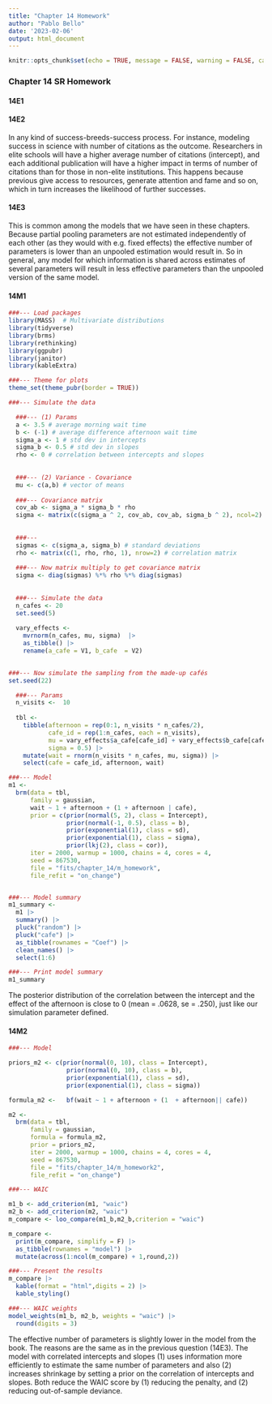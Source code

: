 ```yaml
---
title: "Chapter 14 Homework"
author: "Pablo Bello"
date: '2023-02-06'
output: html_document
---
```



```r
knitr::opts_chunk$set(echo = TRUE, message = FALSE, warning = FALSE, cache = TRUE)
```

### Chapter 14 SR Homework


#### 14E1

\begin{aligned}
y_i &\sim \textrm{Normal}(\mu_i,\sigma) \\ 
\mu_i &= \alpha_{GROUP[i]} + \beta_{GROUP[i]} x_i \\



\left[
\begin{array}{c|c}
\alpha_{GROUP[i]} \\
\beta_{GROUP[i]}
\end{array}
\right] &\sim \text{MVNormal}(\left[\begin{array}{c|c} \alpha \\ \beta \end{array} \right], S)\\

S &= 
\left(
\begin{array}{c|c}
\sigma_{\alpha} \ \ \ 0
\\
0 \ \ \ \sigma_{\beta}
\end{array}
\right)
R
\left(
\begin{array}{c|c}
\sigma_{\alpha} \ \ \ 0
\\
0 \ \ \ \sigma_{\beta}
\end{array}
\right)\\


\alpha &\sim \textrm{Normal}(0,10) \\
\beta &\sim \textrm{Normal}(0,1) \\
\sigma &\sim \textrm{Exponential}(1) \\
\sigma_\alpha &\sim \textrm{Exponential}(1) \\
\sigma_\beta &\sim \textrm{Exponential}(1) \\
R &\sim \text{LKJcorr}(1)
\end{aligned}


#### 14E2

In any kind of success-breeds-success process. For instance, modeling success in science with number of citations as the outcome. Researchers in elite schools will have a higher average number of citations (intercept), and each additional publication will have a higher impact in terms of number of citations than for those in non-elite institutions. This happens because previous give access to resources, generate attention and fame and so on, which in turn increases the likelihood of further successes. 

#### 14E3

This is common among the models that we have seen in these chapters. Because partial pooling parameters are not estimated independently of each other (as they would with e.g. fixed effects) the effective number of parameters is lower than an unpooled estimation would result in. So in general, any model for which information is shared across estimates of several parameters will result in less effective parameters than the unpooled version of the same model. 


#### 14M1

```r
###--- Load packages
library(MASS)  # Multivariate distributions
library(tidyverse)
library(brms)
library(rethinking)
library(ggpubr)
library(janitor)
library(kableExtra)

###--- Theme for plots
theme_set(theme_pubr(border = TRUE))

```


```r
###--- Simulate the data

  ###--- (1) Params
  a <- 3.5 # average morning wait time
  b <- (-1) # average difference afternoon wait time
  sigma_a <- 1 # std dev in intercepts
  sigma_b <- 0.5 # std dev in slopes
  rho <- 0 # correlation between intercepts and slopes
  
  
  ###--- (2) Variance - Covariance
  mu <- c(a,b) # vector of means
  
  ###--- Covariance matrix
  cov_ab <- sigma_a * sigma_b * rho
  sigma <- matrix(c(sigma_a ^ 2, cov_ab, cov_ab, sigma_b ^ 2), ncol=2)
  
  
  ###--- 
  sigmas <- c(sigma_a, sigma_b) # standard deviations
  rho <- matrix(c(1, rho, rho, 1), nrow=2) # correlation matrix
  
  ###--- Now matrix multiply to get covariance matrix
  sigma <- diag(sigmas) %*% rho %*% diag(sigmas)
  
  
  ###--- Simulate the data
  n_cafes <- 20
  set.seed(5) 
  
  vary_effects <- 
    mvrnorm(n_cafes, mu, sigma)  |> 
    as_tibble() |> 
    rename(a_cafe = V1, b_cafe  = V2)
  
```


```r
###--- Now simulate the sampling from the made-up cafés
set.seed(22)

  ###--- Params
  n_visits <-  10
  
  tbl <-
    tibble(afternoon = rep(0:1, n_visits * n_cafes/2),
           cafe_id = rep(1:n_cafes, each = n_visits),
           mu = vary_effects$a_cafe[cafe_id] + vary_effects$b_cafe[cafe_id] * afternoon,
           sigma = 0.5) |>  
    mutate(wait = rnorm(n_visits * n_cafes, mu, sigma)) |> 
    select(cafe = cafe_id, afternoon, wait)

```


```r
###--- Model  
m1 <- 
  brm(data = tbl, 
      family = gaussian,
      wait ~ 1 + afternoon + (1 + afternoon | cafe),
      prior = c(prior(normal(5, 2), class = Intercept),
                prior(normal(-1, 0.5), class = b),
                prior(exponential(1), class = sd),
                prior(exponential(1), class = sigma),
                prior(lkj(2), class = cor)),
      iter = 2000, warmup = 1000, chains = 4, cores = 4,
      seed = 867530,
      file = "fits/chapter_14/m_homework",
      file_refit = "on_change")


###--- Model summary
m1_summary <- 
  m1 |> 
  summary() |> 
  pluck("random") |> 
  pluck("cafe") |> 
  as_tibble(rownames = "Coef") |> 
  clean_names() |> 
  select(1:6)

```

```r
###--- Print model summary
m1_summary
```

The posterior distribution of the correlation between the intercept and the effect of the afternoon is close to 0 (mean = .0628, se = .250), just like our simulation parameter defined. 


#### 14M2

```r
###--- Model 

priors_m2 <- c(prior(normal(0, 10), class = Intercept),
                prior(normal(0, 10), class = b),
                prior(exponential(1), class = sd),
                prior(exponential(1), class = sigma))

formula_m2 <-   bf(wait ~ 1 + afternoon + (1  + afternoon|| cafe))

m2 <- 
  brm(data = tbl, 
      family = gaussian,
      formula = formula_m2,
      prior = priors_m2,
      iter = 2000, warmup = 1000, chains = 4, cores = 4,
      seed = 867530,
      file = "fits/chapter_14/m_homework2",
      file_refit = "on_change")
```



```r
###--- WAIC

m1_b <- add_criterion(m1, "waic")
m2_b <- add_criterion(m2, "waic")
m_compare <- loo_compare(m1_b,m2_b,criterion = "waic")

m_compare <- 
  print(m_compare, simplify = F) |> 
  as_tibble(rownames = "model") |> 
  mutate(across(1:ncol(m_compare) + 1,round,2))
```


```r
###--- Present the results
m_compare |> 
  kable(format = "html",digits = 2) |> 
  kable_styling()
```


```r
###--- WAIC weights
model_weights(m1_b, m2_b, weights = "waic") |> 
  round(digits = 3)

```

 The effective number of parameters is slightly lower in the model from the book. The reasons are the same as in the previous question (14E3). The model with correlated intercepts and slopes (1) uses information more efficiently to estimate the same number of parameters and also (2) increases shrinkage by setting a prior on the correlation of intercepts and slopes. Both reduce the WAIC score by (1) reducing the penalty, and (2) reducing out-of-sample deviance. 

